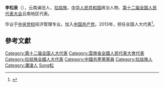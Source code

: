 '''李松泉'''（{{bd|1974年||}}），云南澜沧人，[[拉祜族|拉祜族]]，[[中华人民共和国|中华人民共和国]]政治人物、[[第十二届全国人民代表大会|第十二届全国人民代表大会]]云南地区代表。

毕业于[[中央党校|中央党校]]经济管理专业。加入[[中国共产党|中国共产党]]。2013年，担任全国人大代表<ref>{{cite news|title=全国人大代表信息-李松泉|url= http://210.82.31.1:8084/delegate/viewDelegate.action?dbid=122353|accessdate=2013-04-05|newspaper=全国人大网|archive-url=https://web.archive.org/web/20160305224948/http://www.npc.gov.cn/delegate/viewDelegate.action?dbid=122353|archive-date=2016-03-05|dead-url=yes}}</ref>。

==參考文獻==
{{reflist}}
{{中国政治人物小作品}}
{{DEFAULTSORT:Li李}}
[[Category:第十二届全国人大代表|Category:第十二届全国人大代表]]
[[Category:雲南省全國人民代表大會代表|Category:雲南省全國人民代表大會代表]]
[[Category:拉祜族全國人大代表|Category:拉祜族全國人大代表]]
[[Category:中國共產黨黨員|Category:中國共產黨黨員]]
[[Category:拉祜族人|Category:拉祜族人]]
[[Category:瀾滄人|Category:瀾滄人]]
[[Category:李姓|Song松]]